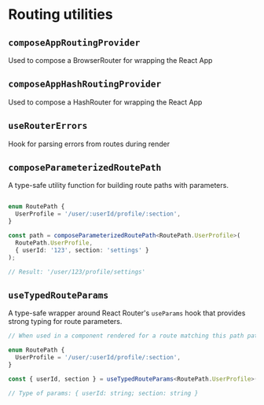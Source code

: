 

# Routing utilities

## `composeAppRoutingProvider`
Used to compose a BrowserRouter for wrapping the React App

## `composeAppHashRoutingProvider`
Used to compose a HashRouter for wrapping the React App

## `useRouterErrors`
Hook for parsing errors from routes during render

## `composeParameterizedRoutePath`
A type-safe utility function for building route paths with parameters.

```typescript

enum RoutePath {
  UserProfile = '/user/:userId/profile/:section',
}

const path = composeParameterizedRoutePath<RoutePath.UserProfile>(
  RoutePath.UserProfile,
  { userId: '123', section: 'settings' }
);

// Result: '/user/123/profile/settings'
```

## `useTypedRouteParams`
A type-safe wrapper around React Router's `useParams` hook that provides strong typing for route parameters.

```typescript
// When used in a component rendered for a route matching this path pattern:

enum RoutePath {
  UserProfile = '/user/:userId/profile/:section',
}

const { userId, section } = useTypedRouteParams<RoutePath.UserProfile>();

// Type of params: { userId: string; section: string }
```



